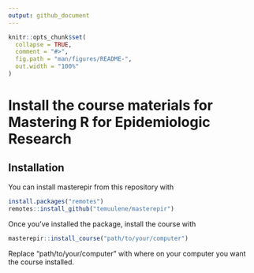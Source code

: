 ```yaml
---
output: github_document
---
```


<!-- README.md is generated from README.Rmd. Please edit that file -->

```r
knitr::opts_chunk$set(
  collapse = TRUE,
  comment = "#>",
  fig.path = "man/figures/README-",
  out.width = "100%"
)
```

# Install the course materials for Mastering R for Epidemiologic Research

<!-- badges: start -->
<!-- badges: end -->

## Installation

You can install masterepir from this repository with

``` r
install.packages("remotes")
remotes::install_github("temuulene/masterepir")
```

Once you've installed the package, install the course with

``` r
masterepir::install_course("path/to/your/computer")
```

Replace "path/to/your/computer" with where on your computer you want the course installed.
